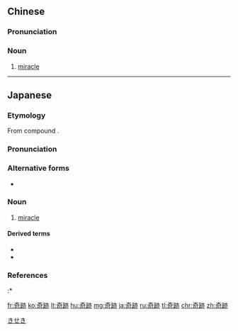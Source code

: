 {{also|奇迹}}
==Chinese==
{{zh-forms|s=奇迹|t2=奇蹟}}
{{wikipedia|lang=zh}}

===Pronunciation===
{{zh-pron
|m=qí跡
|c=kei4 zik1
|h=pfs=khì-chiak
|mn=qz:kî-chiak/tw,xm,zz:kî-chek
|cat=n
}}

===Noun===
{{zh-noun}}

# [[miracle]]

{{zh-cat|Religion}}

----

==Japanese==
{{wikipedia|lang=ja}}
{{ja-kanjitab|き|せき|yomi=o}}

===Etymology===
From {{etyl|ltc|ja|sort=きせき}} compound {{m|zh|奇跡|tr=gje + tsjek|lit=strange + footprint, traces}}.

===Pronunciation===
{{ja-pron|yomi=o|きせき|acc=0|dev=1|acc_ref=DJR,NHK|acc2=2|acc2_ref=DJR,NHK}}

===Alternative forms===
* {{ja-l|奇蹟}}

===Noun===
{{ja-noun|きせき}}

# [[miracle]]
#: {{ja-usex|ここに'''奇跡'''が起こった|ここ に '''きせき''' が おこった|A '''miracle''' happened here.}}

====Derived terms====
* {{ja-r|奇跡劇|きせきげき|[[miracle play]]}}
* {{ja-r|奇跡的|きせきてき|[[miraculous]]}}

===References===
<references/>
:* {{R:Shogakukan}}

[[Category:ja:Religion|きせき]]

[[fr:奇跡]]
[[ko:奇跡]]
[[lt:奇跡]]
[[hu:奇跡]]
[[mg:奇跡]]
[[ja:奇跡]]
[[ru:奇跡]]
[[tl:奇跡]]
[[chr:奇跡]]
[[zh:奇跡]]